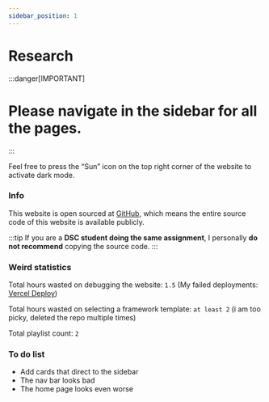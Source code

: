```yaml
---
sidebar_position: 1
---
```


# Research

:::danger[IMPORTANT]
# Please navigate in the sidebar for all the pages.
:::

Feel free to press the “Sun” icon on the top right corner of the website to activate dark mode.

### Info
This website is open sourced at [GitHub](https://github.com/udontur/novato), which means the entire source code of this website is available publicly.

:::tip
If you are a **DSC student doing the same assignment**, I personally **do not recommend** copying the source code. 
:::

### Weird statistics
Total hours wasted on debugging the website: ```1.5``` (My failed deployments: [Vercel Deploy](https://vercel.com/udonturs-projects/novato/deployments))

Total hours wasted on selecting a framework template: ```at least 2``` (i am too picky, deleted the repo multiple times)

Total playlist count: ``2``

### To do list
- Add cards that direct to the sidebar
- The nav bar looks bad
- The home page looks even worse